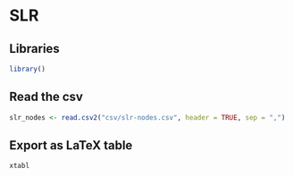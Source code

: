 # SLR

## Libraries
```r
library()
```


## Read the csv

```r
slr_nodes <- read.csv2("csv/slr-nodes.csv", header = TRUE, sep = ",")
```

## Export as LaTeX table

```r
xtabl
```

